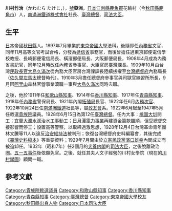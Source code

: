 {{Infobox_President
| original_name  =
| image          = Takeji kawamura.jpg
| smallimage     =
| caption        = 
| office         = [[法務省|司法省]]
| title          = [[法務大臣|司法大臣]]
| monarch        = [[昭和天皇|昭和天皇]]
| primeminister  = [[犬養毅|犬養毅]]→[[高橋是清|高橋是清]]（{{link-ja|臨時兼任|内閣総理大臣臨時代理}}）
| 1blankname     = 司法次官
| 1namedata      = {{link-ja|皆川治廣|皆川治広}}
| 2blankname     = 司法政務次官
| 2namedata      = {{link-ja|熊谷直太|熊谷直太}}
| 3blankname     = 司法參與官
| 3namedata      = {{link-ja|名川侃市|名川侃市}}
| term_start     = 1932年3月25日
| term_end       = 1932年5月26日
| predecessor    = 鈴木喜三郎
| successor      = {{link-ja|小山松吉|小山松吉}}
| office2        = [[File:Seal_of_the_Government-General_of_Taiwan.svg|25px]][[臺灣總督府|臺灣總督府]]
| title2         = 第12任[[臺灣總督|臺灣總督]]
| monarch2       = [[昭和天皇|昭和天皇]]
| 1blankname2    = [[總務長官|總務長官]]
| 1namedata2     = [[後藤文夫|後藤文夫]]→[[河原田稼吉|河原田稼吉]]
| term_start2    = 1928年6月15日
| term_end2      = 1929年7月1日
| predecessor2   = [[上山滿之進|上山滿之進]]
| successor2     = [[石塚英藏|石塚英藏]]
| title3         = [[臺灣總督府內務局|民政部内務局]]長
| monarch3       = [[明治天皇|明治天皇]]
| 1blankname3    = 總督
| 1namedata3     = [[佐久間左馬太|佐久間左馬太]]
| 2blankname3    = [[民政長官|民政長官]]
| 2namedata3     = [[大島久滿次|大島久滿次]]→[[宮尾舜治|宮尾舜治]]（代理）→[[内田嘉吉|内田嘉吉]]
| term_start3    = 1909年10月25日 
| term_end3      = 1910年9月15日
| predecessor3   = 職位創建<br /><small>（原因：由民政部總務局局長改制）</small>
| successor3     = [[龜山理平太|龜山理平太]]
| office4        = [[File:The_mark_of_South_Manchuria_Railway.svg|25px]][[南滿洲鐵道株式會社|南滿洲鐵道株式會社]]
| title4         = 社長
| term_start4    = 1922年10月24日
| term_end4      = 1924年6月22日
| predecessor4   = {{link-ja|早川千吉郎|早川千吉郎}}
| successor4     = {{link-ja|安廣伴一郎|安広伴一郎}}
| office5        = [[文部省|文部省]]
| title5         = 教育評議會委員
| monarch5       = [[大正天皇|大正天皇]]
| primeminister5 = [[加藤友三郎|加藤友三郎]]
| 1blankname5    = [[文部大臣_(日本)|文部大臣]]
| 1namedata5     = {{link-ja|鐮田榮吉|鎌田栄吉}}
| 2blankname5    = 會長
| 2namedata5     = {{link-ja|林博太郎|林博太郎}}
| term_start5    = 1922年9月16日 
| term_end5      = 1922年12月5日
| office6        = [[內務省|內務省]]
| title6         = {{link-ja|內務次官|内務次官}}
| monarch6       = [[大正天皇|大正天皇]]
| primeminister6 = [[加藤友三郎|加藤友三郎]]
| 1blankname6    = [[內務大臣_(日本)|內務大臣]]
| 1namedata6     = {{link-ja|水野鍊太郎|水野錬太郎}}
| term_start6    = 1922年6月14日
| term_end6      = 1922年10月24日
| predecessor6   = {{link-ja|小橋一太|小橋一太}}
| successor6     = {{link-ja|堀田貢|堀田貢}}
| title7         = {{link-ja|警保局|警保局}}局長
| monarch7       = [[大正天皇|大正天皇]]
| primeminister7 = [[原敬|原敬]]
| 1blankname7    = [[內務大臣_(日本)|內務大臣]]
| 1namedata7     = {{link-ja|床次竹二郎|床次竹二郎}}
| term_start7    = 1918年10月3日
| term_end7      = 1921年5月27日
| predecessor7   = {{link-ja|永田秀次郎|永田秀次郎}}
| successor7     = {{link-ja|湯地幸平|湯地幸平}}
| office8        = [[貴族院_(日本)|貴族院]]
| title8         = 議員（敕選）
| monarch8       = [[大正天皇|大正天皇]]→[[昭和天皇|昭和天皇]]
| 1blankname8    = 議長
| 1namedata8     = [[德川家達|德川家達]]→[[近衛文麿|近衛文麿]]→[[松平賴壽|松平賴壽]]→[[德川圀順|德川圀順]]→[[德川家正|德川家正]]
| 2blankname8    = 副議長
| 2namedata8     = {{link-ja|黑田長成|黒田長成}}→{{link-ja|蜂須賀正韶|蜂須賀正韶}}→[[近衛文麿|近衛文麿]]→[[松平賴壽|松平賴壽]]→{{link-ja|佐佐木行忠|佐佐木行忠}}→{{link-ja|酒井忠正|酒井忠正}}→{{link-ja|德川宗敬|徳川宗敬}}
| term_start8    = 1922年6月6日
| term_end8      = 1947年5月2日
| office9        = [[日本內閣|內閣]]
| title9         = [[拓殖局|拓殖局]]長官
| monarch9       = [[大正天皇|大正天皇]]
| primeminister9 = [[原敬|原敬]]→[[內田康哉|內田康哉]]（{{link-ja|臨時兼任|内閣総理大臣臨時代理}}）→[[高橋是清|高橋是清]]→[[加藤友三郎|加藤友三郎]]
| term_start9    = 1921年5月27日  
| term_end9      = 1922年6月14日
| predecessor9   = {{link-ja|古賀廉造|古賀廉造}}
| successor9     = {{link-ja|赤池濃|赤池濃}}
| office10       = {{Link-ja|青森縣廳|青森県庁}}
| title10        = [[青森縣知事|知事]]
| term_start10   = 1917年1月17日
| term_end10     = 1918年10月3日
| monarch10      = [[大正天皇|大正天皇]]
| predecessor10  = {{link-ja|小濱松次郎|小浜松次郎}}
| successor10    = {{link-ja|澤田牛麿|沢田牛麿}}
| office11       = {{Link-ja|香川縣廳|香川県庁}}
| title11        = [[香川縣知事|知事]]
| term_start11   = 1914年6月9日
| term_end11     = 1915年1月8日
| monarch11      = [[大正天皇|大正天皇]]
| predecessor11  = {{link-ja|鹿子木小五郎|鹿子木小五郎}}
| successor11    = {{link-ja|若林賚蔵|若林賚蔵}}
| office12       = {{Link-ja|和歌山縣廳|和歌山県庁}}
| title12        = [[和歌山縣知事|知事]]
| term_start12   = 1911年9月4日
| term_end12     = 1914年6月9日
| monarch12      = [[明治天皇|明治天皇]]→[[大正天皇|大正天皇]]
| predecessor12  = {{link-ja|川上親晴|川上親晴}}
| successor12    = {{link-ja|鹿子木小五郎|鹿子木小五郎}}
| country        = {{JPN}}
| birth_date     = 1871年7月17日
| birth_place    = {{flag|Empire of Japan}}[[江刺縣|江刺縣]][[鹿角郡|鹿角郡]]花輪村<br />（今{{JPN}}[[秋田縣|秋田縣]][[鹿角市|鹿角市]]）
| death_date     = {{death_date_and_age|1955|9|8|1871|7|17}}
| death_place    =
| spouse         = 川村文子
| children       = {{link-ja|川村秀文|川村秀文}}（子）
| party          = [[立憲政友會|立憲政友會]]<br />（{{link-ja|交友俱樂部|交友倶楽部}}）
| profession     = [[文官|文官]]
| religion       =
}}
{{japanese|japanese=川村 竹治|kana=かわむら たけじ|romaji= Kawamura Takeji }}

'''川村竹治'''（かわむら たけじ，{{bd|1871年|7月17日|1955年|9月8日|CatIdx=Kawamura, Takeji}}），[[號|號]]'''亞洲'''，[[日本|日本]][[江刺縣|江刺縣]][[鹿角郡|鹿角郡]]花輪村（今[[秋田縣|秋田縣]][[鹿角市|鹿角市]]）人，[[南滿洲鐵道株式會社|南滿洲鐵道株式會社]]社長、[[臺灣總督|臺灣總督]]、[[法務大臣|司法大臣]]。

==生平==
[[日本|日本]]帝國[[秋田縣|秋田縣]]人。1897年7月畢業於[[東京帝國大學|東京帝國大學]]法科，後隨即任[[內務省|內務省]]文官，同年11月高等文官考試合格，分發為[[遞信省_(日本)|遞信省]]事務官，而後曾擔任過東京郵便電信學校教授、長崎郵便電信局長、橫濱郵便局長、大阪郵便局長，1908年4月成為內務省書記官，同年12月時改任內務省參事官、大臣官房臺灣課長{{r|傳}}。1909年10月由台灣[[民政長官|民政長官]][[大島久滿次|大島久滿次]]從內務大臣官房台灣課課長陸續拔擢至[[台灣總督府|台灣總督府]]內務局長（[[佐久間左馬太|佐久間左馬太]]總督時代）。1910年3月擔任總督府參事官與司獄官練習所所長{{r|傳}}，9月因[[阿里山林場|阿里山]]森林官營事業瀆職一事與[[大島久滿次|大島久滿次]]同時去職。

之後，他於1911年任[[和歌山縣知事列表|和歌山縣知事]]、1914年任[[香川縣知事列表|香川縣知事]]、1917年任[[青森縣知事列表|青森縣知事]]、1918年任[[內務省|內務省]]警保局長、1921年內閣[[拓殖局|拓殖局]]長官、1922年任6月[[事務次官等列表#內務次官|內務次官]]、1922年10月24日任[[南滿洲鐵道|南滿洲鐵道]]社長等，屬[[政友會|政友會]]系。1922年6月起至1947年5月任敕選[[貴族院_(日本)|貴族院]]議員。1928年6月15日為第12任[[臺灣總督|臺灣總督]]。任內大事：[[桃園大圳|桃園大圳]]開工；宜蘭[[和平溪|大濁水溪]]治水工事動工；[[日月潭水力電氣工事|日月潭電力事業]]再建資金籌款雖順，但受總督交接影響而停工；設置高等警察，以取締過激思想，1928年12月4日台灣革命青年團林文騰等11人以違反[[治安維持法|治安維持法]]被判刑；恢復台灣總督府史料編纂會，其後完成《[[臺灣史料稿本|臺灣史料稿本]]》等重要資料；1929年7月間由於[[立憲民政黨|立憲民政黨]][[濱口雄幸|濱口雄幸]]內閣成立而被迫卸任。1932年（昭和7年）任2個月的[[犬養内閣|犬養内閣]]的[[法務省|司法大臣]]，之後脫離政治圈。[[五一五事件|五一五事件]]後依願免官。之後、就任其夫人文子經營的川村女學院（現在的[[川村學園|川村學園]]）顧問一職。

==參考文獻==
{{reflist|refs=
<ref name="傳">{{cite web |language=zh-tw |url=http://memory.ncl.edu.tw/tm_cgi/hypage.cgi?HYPAGE=toolbox_figure_detail.hpg&project_id=twpeop&dtd_id=15&subject_name=%e8%87%ba%e7%81%a3%e4%ba%ba%e7%89%a9%e8%aa%8c%281895%2d1945%29&subject_url=toolbox_figure.hpg&xml_id=0000292933&who=%e5%b7%9d%e6%9d%91%e7%ab%b9%e6%b2%bb |title=臺灣歷史人物小傳--川村竹治 |publisher=臺灣記憶 |date= |accessdate=2012-01-03 |archive-date=2017-01-11 |archive-url=https://web.archive.org/web/20170111205827/http://memory.ncl.edu.tw/tm_cgi/hypage.cgi?HYPAGE=toolbox_figure_detail.hpg&project_id=twpeop&dtd_id=15&subject_name=%e8%87%ba%e7%81%a3%e4%ba%ba%e7%89%a9%e8%aa%8c%281895%2d1945%29&subject_url=toolbox_figure.hpg&xml_id=0000292933&who=%e5%b7%9d%e6%9d%91%e7%ab%b9%e6%b2%bb |dead-url=no }}</ref>
}}

{{司法大臣|1932}}
{{台灣總督|1928－1929}}
{{臺灣統治者}}
{{南滿州鐵道總裁|1922－1924}}
{{青森縣知事|1917－1918}}
{{香川縣知事|1914－1915}}
{{和歌山縣知事|1911－1914}}

{{DEFAULTSORT:Kawamura, Takeji}}
[[Category:貴族院敕選議員|Category:貴族院敕選議員]]
[[Category:和歌山縣知事|Category:和歌山縣知事]]
[[Category:香川縣知事|Category:香川縣知事]]
[[Category:青森縣知事|Category:青森縣知事]]
[[Category:臺灣總督|Category:臺灣總督]]
[[Category:東京帝國大學校友|Category:東京帝國大學校友]]
[[Category:秋田縣出身人物|Category:秋田縣出身人物]]
[[Category:日本司法大臣|Category:日本司法大臣]]